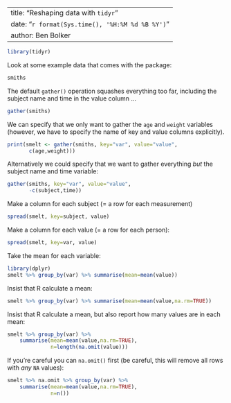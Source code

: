 ---
title: "Reshaping data with `tidyr`"
date: "`r format(Sys.time(), '%H:%M %d %B %Y')`"
author: Ben Bolker
------

```r
library(tidyr)
```

Look at some example data that comes with the package:

```r
smiths
```

The default `gather()` operation squashes everything too far,
including the subject name and time in the value column ...

```r
gather(smiths)
```

We can specify that we only want to gather the `age` and `weight` variables
(however, we have to specify the name of key and value columns explicitly).
```r
print(smelt <- gather(smiths, key="var", value="value",
       c(age,weight)))
```

Alternatively we could specify that we
want to gather everything *but* the subject name and time variable:
```r
gather(smiths, key="var", value="value",
       -c(subject,time))
```

Make a column for each subject (= a row for each measurement)

```r
spread(smelt, key=subject, value)
```

Make a column for each value (= a row for each person):

```r
spread(smelt, key=var, value)
```

Take the mean for each variable:

```r
library(dplyr)
smelt %>% group_by(var) %>% summarise(mean=mean(value))
```

Insist that R calculate a mean:

```r
smelt %>% group_by(var) %>% summarise(mean=mean(value,na.rm=TRUE))
```
Insist that R calculate a mean, but also report how many values are in each mean:

```r
smelt %>% group_by(var) %>% 
    summarise(mean=mean(value,na.rm=TRUE),
              n=length(na.omit(value)))
```

If you're careful you can `na.omit()` first (be careful, this will
remove all rows with *any* `NA` values):
```r
smelt %>% na.omit %>% group_by(var) %>% 
    summarise(mean=mean(value,na.rm=TRUE),
              n=n())
```
